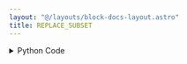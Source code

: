 ```yaml
---
layout: "@/layouts/block-docs-layout.astro"
title: REPLACE_SUBSET
---
```



<PythonDocsDisplay docstring={docstring} />

<details>
<summary>Python Code</summary>
```python
from numpy import any, array, arange, put
from flojoy import flojoy, Vector, Array


@flojoy
def REPLACE_SUBSET(
    default: Vector, indices: Array, values: Array, length: int = 1
) -> Vector:
    """The REPLACE_SUBSET node returns a new Vector with subset of elements replaced.

    Inputs
    ------
    v : Vector
        The input vector to replace subset from

    Parameters
    ----------
    indices: Array
        specified indices to replace values at from the input vector

    values: Array
        subset of values to replace the specified indices

    length: int
        number of elements to replace from the input vector, default is 1 (this only applies when one index is specified for indices parameter)

    Returns
    -------
    Vector
        The new vector with subset of elements replaced from the input vector
    """

    # unwrap the indices first
    indices = array(indices.unwrap(), dtype=int)
    # unwrap the values next
    values = array(values.unwrap(), dtype=int)

    assert len(default.v) > len(
        indices
    ), "The length of indices parameter must be less than the length of the Vector."
    assert any(indices >= 0), "The indices must be greater than zero."

    if len(indices) == 1:
        assert (indices[0] + (length - 1)) < len(
            default.v
        ), "The length of items to delete starting from index parameter must not exceed the length of the Vector."

    if len(indices) > 1:
        assert len(indices) == len(
            values
        ), "The number of indices and the number of correpsonding elements must be equal."
        put(default.v, indices, values)
    else:
        assert length == len(
            values
        ), "The number of indices and the number of correpsonding elements must be equal."
        indices = arange(indices[0], length)
        put(default.v, indices, values)
    return Vector(v=default.v)

```
[Find this Flojoy Block on GitHub](https://github.com/flojoy-ai/blocks/blob/main/blocks/TRANSFORMERS/VECTOR_MANIPULATION/REPLACE_SUBSET/REPLACE_SUBSET.py)
</details>

## Example

<AppDisplay app={app} blockName="REPLACE_SUBSET" client:visible />

In this example, we generate a vector by using a `LINSPACE` node. Then indices 1, 4, 6 are replaced with values -5, 22, 13 respectively using `REPLACE_SUBSET`. The resulting vector is visualized with `SCATTER` node.
